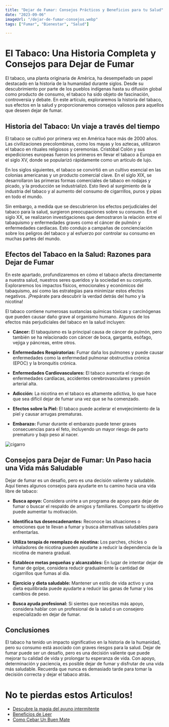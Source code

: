 ```yaml
---
title: "Dejar de Fumar: Consejos Prácticos y Beneficios para tu Salud"
date: "2023-09-06"
imageUrl: "/dejar-de-fumar-consejos.webp"
tags: ["Fumar", "Bienestar", "Salud"]

---
```


<CustomImage
  src="https://raw.githubusercontent.com/sebiten/posts/main/images/dejar-de-fumar-consejos.webp"
  alt="Dejar de Fumar: Consejos Prácticos y Beneficios para tu Salud"
/>


# El Tabaco: Una Historia Completa y Consejos para Dejar de Fumar

El tabaco, una planta originaria de América, ha desempeñado un papel destacado en la historia de la humanidad durante siglos. Desde su descubrimiento por parte de los pueblos indígenas hasta su difusión global como producto de consumo, el tabaco ha sido objeto de fascinación, controversia y debate. En este artículo, exploraremos la historia del tabaco, sus efectos en la salud y proporcionaremos consejos valiosos para aquellos que deseen dejar de fumar.

## Historia del Tabaco: Un viaje a través del tiempo

El tabaco se cultivó por primera vez en América hace más de 2000 años. Las civilizaciones precolombinas, como los mayas y los aztecas, utilizaron el tabaco en rituales religiosos y ceremonias. Cristóbal Colón y sus expediciones europeas fueron los primeros en llevar el tabaco a Europa en el siglo XV, donde se popularizó rápidamente como un artículo de lujo.

En los siglos siguientes, el tabaco se convirtió en un cultivo esencial en las colonias americanas y un producto comercial clave. En el siglo XIX, se desarrollaron las primeras formas comerciales de tabaco en rodajas y picado, y la producción se industrializó. Esto llevó al surgimiento de la industria del tabaco y al aumento del consumo de cigarrillos, puros y pipas en todo el mundo.

Sin embargo, a medida que se descubrieron los efectos perjudiciales del tabaco para la salud, surgieron preocupaciones sobre su consumo. En el siglo XX, se realizaron investigaciones que demostraron la relación entre el tabaquismo y enfermedades graves como el cáncer de pulmón y enfermedades cardíacas. Esto condujo a campañas de concienciación sobre los peligros del tabaco y al esfuerzo por controlar su consumo en muchas partes del mundo.

## Efectos del Tabaco en la Salud: Razones para Dejar de Fumar

En este apartado, profundizaremos en cómo el tabaco afecta directamente a nuestra salud, nuestros seres queridos y la sociedad en su conjunto. Exploraremos los impactos físicos, emocionales y económicos del tabaquismo, así como las estrategias para minimizar estos efectos negativos. ¡Prepárate para descubrir la verdad detrás del humo y la nicotina!

El tabaco contiene numerosas sustancias químicas tóxicas y carcinógenas que pueden causar daño grave al organismo humano. Algunos de los efectos más perjudiciales del tabaco en la salud incluyen:

- **Cáncer:** El tabaquismo es la principal causa de cáncer de pulmón, pero también se ha relacionado con cáncer de boca, garganta, esófago, vejiga y páncreas, entre otros.

- **Enfermedades Respiratorias:** Fumar daña los pulmones y puede causar enfermedades como la enfermedad pulmonar obstructiva crónica (EPOC) y la bronquitis crónica.

- **Enfermedades Cardiovasculares:** El tabaco aumenta el riesgo de enfermedades cardíacas, accidentes cerebrovasculares y presión arterial alta.

- **Adicción:** La nicotina en el tabaco es altamente adictiva, lo que hace que sea difícil dejar de fumar una vez que se ha comenzado.

- **Efectos sobre la Piel:** El tabaco puede acelerar el envejecimiento de la piel y causar arrugas prematuras.

- **Embarazo:** Fumar durante el embarazo puede tener graves consecuencias para el feto, incluyendo un mayor riesgo de parto prematuro y bajo peso al nacer.

![cigarro](/cigarro.webp)


## Consejos para Dejar de Fumar: Un Paso hacia una Vida más Saludable

Dejar de fumar es un desafío, pero es una decisión valiente y saludable. Aquí tienes algunos consejos para ayudarte en tu camino hacia una vida libre de tabaco:

- **Busca apoyo:** Considera unirte a un programa de apoyo para dejar de fumar o buscar el respaldo de amigos y familiares. Compartir tu objetivo puede aumentar tu motivación.

- **Identifica tus desencadenantes:** Reconoce las situaciones o emociones que te llevan a fumar y busca alternativas saludables para enfrentarlas.

- **Utiliza terapia de reemplazo de nicotina:** Los parches, chicles o inhaladores de nicotina pueden ayudarte a reducir la dependencia de la nicotina de manera gradual.

- **Establece metas pequeñas y alcanzables:** En lugar de intentar dejar de fumar de golpe, considera reducir gradualmente la cantidad de cigarrillos que fumas al día.

- **Ejercicio y dieta saludable:** Mantener un estilo de vida activo y una dieta equilibrada puede ayudarte a reducir las ganas de fumar y los cambios de peso.

- **Busca ayuda profesional:** Si sientes que necesitas más apoyo, considera hablar con un profesional de la salud o un consejero especializado en dejar de fumar.

## Conclusiones

El tabaco ha tenido un impacto significativo en la historia de la humanidad, pero su consumo está asociado con graves riesgos para la salud. Dejar de fumar puede ser un desafío, pero es una decisión valiente que puede mejorar tu calidad de vida y prolongar tu esperanza de vida. Con apoyo, determinación y paciencia, es posible dejar de fumar y disfrutar de una vida más saludable. Recuerda que nunca es demasiado tarde para tomar la decisión correcta y dejar el tabaco atrás.

# No te pierdas estos Articulos!

- [Descubre la magia del ayuno intermitente](https://abelardo.blog/posts/ayuno-intermitente)
- [Beneficios de Leer](https://abelardo.blog/posts/beneficios-de-leer) 
- [Como Cebar Un Buen Mate](https://abelardo.blog/posts/como-cebar-un-buen-mate) 
